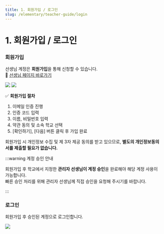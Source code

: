 ```yaml
---
title: 1. 회원가입 / 로그인
slug: /elementary/teacher-guide/login
---
```


<!-- title: 사이드바에서 표시되는 이름 -->


# 1. 회원가입 / 로그인

### 회원가입

선생님 계정은 **회원가입**을 통해 신청할 수 있습니다.\
🔗 [선생님 페이지 바로가기](https://teacher.focuspang.com/ko/login)

<Image src="/img/kr/elementary/teacher/01-01.jpg" size="lg" />
<Image src="/img/kr/elementary/teacher/01-02.jpg" size="lg" />

✅ **회원가입 절차**

1. 이메일 인증 진행
2. 인증 코드 입력
3. 이름, 비밀번호 입력
4. 약관 동의 및 소속 학교 선택
5. \[확인하기], \[다음] 버튼 클릭 후 가입 완료

회원가입 시 개인정보 수집 및 제 3자 제공 동의를 받고 있으므로, **별도의 개인정보동의서를 제출할 필요가 없습니다.**

:::warning 계정 승인 안내

회원가입 후 학교에서 지정한 **관리자 선생님이 계정 승인**을 완료해야 해당 계정 사용이 가능합니다.\
빠른 승인 처리를 위해 관리자 선생님께 직접 승인을 요청해 주시기를 바랍니다.

:::

### 로그인

회원가입 후 승인된 계정으로 로그인합니다.

<Image src="/img/kr/elementary/teacher/01-03.jpg" size="lg" />
